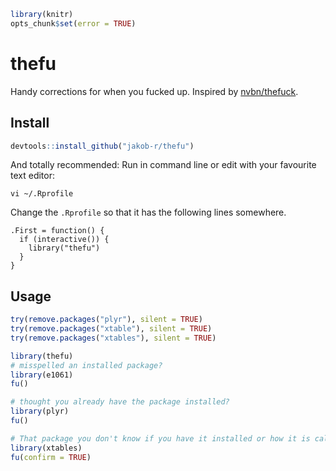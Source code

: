 ```r
library(knitr)
opts_chunk$set(error = TRUE)
```

# thefu
Handy corrections for when you fucked up.
Inspired by [nvbn/thefuck](https://github.com/nvbn/thefuck).

## Install
```r
devtools::install_github("jakob-r/thefu")
```
And totally recommended:
Run in command line or edit with your favourite text editor:
```
vi ~/.Rprofile
```
Change the `.Rprofile` so that it has the following lines somewhere.
```
.First = function() {
  if (interactive()) {
    library("thefu")
  }
}
```

## Usage
```r
try(remove.packages("plyr"), silent = TRUE)
try(remove.packages("xtable"), silent = TRUE)
try(remove.packages("xtables"), silent = TRUE)
```

```r
library(thefu)
# misspelled an installed package?
library(e1061)
fu()

# thought you already have the package installed?
library(plyr)
fu()

# That package you don't know if you have it installed or how it is called exactly?
library(xtables)
fu(confirm = TRUE)
```
